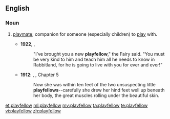 ==English==

===Noun===
{{en-noun}}

# {{context|dated|lang=en}} [[playmate]]; companion for someone (especially children) to [[play]] with.
#* '''1922''', {{w|Margery Williams}}, ''{{w|The Velveteen Rabbit}}''
#*: "I’ve brought you a new '''playfellow'''," the Fairy said. "You must be very kind to him and teach him all he needs to know in Rabbitland, for he is going to live with you for ever and ever!"
#* '''1912''': {{w|Edgar Rice Burroughs}}, {{w|Tarzan of the Apes}}, Chapter 5
#*: Now she was within ten feet of the two unsuspecting little '''playfellows'''--carefully she drew her hind feet well up beneath her body, the great muscles rolling under the beautiful skin.

[[et:playfellow]]
[[ml:playfellow]]
[[my:playfellow]]
[[ta:playfellow]]
[[te:playfellow]]
[[vi:playfellow]]
[[zh:playfellow]]